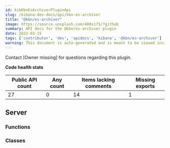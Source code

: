 ```yaml
---
id: kibKbnEsArchiverPluginApi
slug: /kibana-dev-docs/api/kbn-es-archiver
title: "@kbn/es-archiver"
image: https://source.unsplash.com/400x175/?github
summary: API docs for the @kbn/es-archiver plugin
date: 2022-03-15
tags: ['contributor', 'dev', 'apidocs', 'kibana', '@kbn/es-archiver']
warning: This document is auto-generated and is meant to be viewed inside our experimental, new docs system. Reach out in #docs-engineering for more info.
---
```




Contact [Owner missing] for questions regarding this plugin.

**Code health stats**

| Public API count  | Any count | Items lacking comments | Missing exports |
|-------------------|-----------|------------------------|-----------------|
| 27 | 0 | 14 | 1 |

## Server

### Functions
<DocDefinitionList data={kbnEsArchiverObj.server.functions}/>

### Classes
<DocDefinitionList data={kbnEsArchiverObj.server.classes}/>

